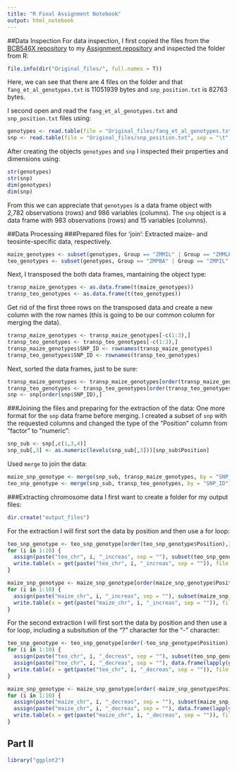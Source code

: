 ```yaml
---
title: "R Final Assignment Notebook"
output: html_notebook
---
```


##Data Inspection
For data inspection, I first copied the files from the [BCB546X repository](https://github.com/EEOB-BioData/BCB546X-Fall2017) to my [Assignment repository](https://github.com/dormilon/R_final_assignment) and inspected the folder from R:
```r
file.info(dir("Original_files/", full.names = T))
```
Here, we can see that there are 4 files on the folder and that `fang_et_al_genotypes.txt` is 11051939 bytes and `snp_position.txt` is 82763 bytes.


I second open and read the `fang_et_al_genotypes.txt` and `snp_position.txt` files using:
```r
genotypes <- read.table(file = "Original_files/fang_et_al_genotypes.txt", sep = "\t", header = T)
snp <- read.table(file = "Original_files/snp_position.txt", sep = "\t", header = T)
```


After creating the objects `genotypes` and `snp` I inspected their properties and dimensions using:
```r
str(genotypes)
str(snp)
dim(genotypes)
dim(snp)
```
From this we can appreciate that `genotypes` is a data frame object with 2,782 observations (rows) and 986 variables (columns). The `snp` object is a data frame with 983 observations (rows) and 15 variables (columns).

##Data Processing
###Prepared files for 'join':
Extracted maize- and teosinte-specific data, respectively.
```r
maize_genotypes <- subset(genotypes, Group == "ZMMIL" | Group == "ZMMLR" | Group == "ZMMMR")
teo_genotypes <- subset(genotypes, Group == "ZMPBA" | Group == "ZMPIL" | Group == "ZMPJA")
```

Next, I transposed the both data frames, mantaining the object type:
```r
transp_maize_genotypes <- as.data.frame(t(maize_genotypes))
transp_teo_genotypes <- as.data.frame(t(teo_genotypes))
```

Get rid of the first three rows on the transposed data and create a new column with the row names (this is going to be our common column for merging the data).
```r
transp_maize_genotypes <- transp_maize_genotypes[-c(1:3),]
transp_teo_genotypes <- transp_teo_genotypes[-c(1:3),]
transp_maize_genotypes$SNP_ID <- rownames(transp_maize_genotypes)
transp_teo_genotypes$SNP_ID <- rownames(transp_teo_genotypes)
```

Next, sorted the data frames, just to be sure:
```r
transp_maize_genotypes <- transp_maize_genotypes[order(transp_maize_genotypes$SNP_ID),]
transp_teo_genotypes <- transp_teo_genotypes[order(transp_teo_genotypes$SNP_ID),]
snp <- snp[order(snp$SNP_ID),]
```


###Joining the files and preparing for the extraction of the data:
One more format for the `snp` data frame before merging. I created a subset of `snp` with the requested columns and changed the type of the "Position" column from "factor" to "numeric":
```r
snp_sub <- snp[,c(1,3,4)]
snp_sub[,3] <- as.numeric(levels(snp_sub[,3]))[snp_sub$Position]
```

Used `merge` to join the data:
```r
maize_snp_genotype <- merge(snp_sub, transp_maize_genotypes, by = "SNP_ID")
teo_snp_genotype <- merge(snp_sub, transp_teo_genotypes, by = "SNP_ID")
```

###Extracting chromosome data
I first want to create a folder for my output files:
```r
dir.create("output_files")
```


For the extraction I will first sort the data by position and then use a for loop:
```r
teo_snp_genotype <- teo_snp_genotype[order(teo_snp_genotype$Position),]
for (i in 1:10) {
  assign(paste("teo_chr", i, "_increas", sep = ""), subset(teo_snp_genotype, Chromosome == i))
  write.table(x = get(paste("teo_chr", i, "_increas", sep = "")), file = paste("output_files/","teo_chr", i, ".increasing.txt", sep = ""), quote = F, sep = "\t", row.names = F, col.names = F )
}
```

```r
maize_snp_genotype <- maize_snp_genotype[order(maize_snp_genotype$Position),]
for (i in 1:10) {
  assign(paste("maize_chr", i, "_increas", sep = ""), subset(maize_snp_genotype, Chromosome == i))
  write.table(x = get(paste("maize_chr", i, "_increas", sep = "")), file = paste("output_files/","maize_chr", i, ".increasing.txt", sep = ""), quote = F, sep = "\t", row.names = F, col.names = F )
}
```

For the second extraction I will first sort the data by position and then use a for loop, including a subsitution of the "?" character for the "-" character:
```r
teo_snp_genotype <- teo_snp_genotype[order(-teo_snp_genotype$Position),]
for (i in 1:10) {
  assign(paste("teo_chr", i, "_decreas", sep = ""), subset(teo_snp_genotype, Chromosome == i))
  assign(paste("teo_chr", i, "_decreas", sep = ""), data.frame(lapply(get(paste("teo_chr", i, "_decreas", sep = "")), function(x) {gsub(pattern = "\\?", replacement = "-", x) })))
  write.table(x = get(paste("teo_chr", i, "_decreas", sep = "")), file = paste("output_files/","teo_chr", i, ".decreasing.txt", sep = ""), quote = F, sep = "\t", row.names = F, col.names = F )
}
```

```r
maize_snp_genotype <- maize_snp_genotype[order(-maize_snp_genotype$Position),]
for (i in 1:10) {
  assign(paste("maize_chr", i, "_decreas", sep = ""), subset(maize_snp_genotype, Chromosome == i))
  assign(paste("maize_chr", i, "_decreas", sep = ""), data.frame(lapply(get(paste("maize_chr", i, "_decreas", sep = "")), function(x) {gsub(pattern = "\\?", replacement = "-", x) })))
  write.table(x = get(paste("maize_chr", i, "_decreas", sep = "")), file = paste("output_files/","maize_chr", i, ".decreasing.txt", sep = ""), quote = F, sep = "\t", row.names = F, col.names = F )
}
```

## Part II
```r
library("ggplot2")

```